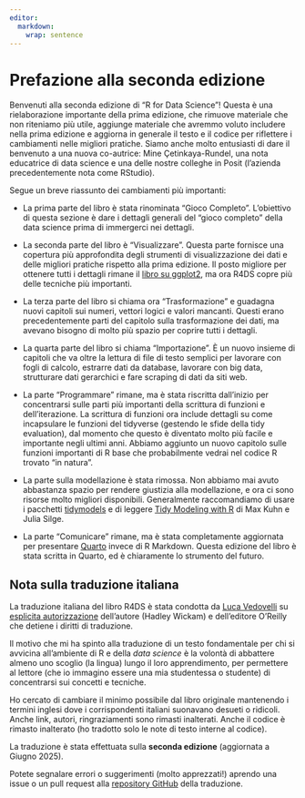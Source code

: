 ```yaml
---
editor: 
  markdown: 
    wrap: sentence
---
```


# Prefazione alla seconda edizione {.unnumbered}

Benvenuti alla seconda edizione di "R for Data Science"!
Questa è una rielaborazione importante della prima edizione, che rimuove materiale che non riteniamo più utile, aggiunge materiale che avremmo voluto includere nella prima edizione e aggiorna in generale il testo e il codice per riflettere i cambiamenti nelle migliori pratiche.
Siamo anche molto entusiasti di dare il benvenuto a una nuova co-autrice: Mine Çetinkaya-Rundel, una nota educatrice di data science e una delle nostre colleghe in Posit (l'azienda precedentemente nota come RStudio).

Segue un breve riassunto dei cambiamenti più importanti:

-   La prima parte del libro è stata rinominata "Gioco Completo".
    L'obiettivo di questa sezione è dare i dettagli generali del "gioco completo" della data science prima di immergerci nei dettagli.

-   La seconda parte del libro è "Visualizzare".
    Questa parte fornisce una copertura più approfondita degli strumenti di visualizzazione dei dati e delle migliori pratiche rispetto alla prima edizione.
    Il posto migliore per ottenere tutti i dettagli rimane il [libro su ggplot2](http://ggplot2-book.org/), ma ora R4DS copre più delle tecniche più importanti.

-   La terza parte del libro si chiama ora "Trasformazione" e guadagna nuovi capitoli sui numeri, vettori logici e valori mancanti.
    Questi erano precedentemente parti del capitolo sulla trasformazione dei dati, ma avevano bisogno di molto più spazio per coprire tutti i dettagli.

-   La quarta parte del libro si chiama "Importazione".
    È un nuovo insieme di capitoli che va oltre la lettura di file di testo semplici per lavorare con fogli di calcolo, estrarre dati da database, lavorare con big data, strutturare dati gerarchici e fare scraping di dati da siti web.

-   La parte "Programmare" rimane, ma è stata riscritta dall'inizio per concentrarsi sulle parti più importanti della scrittura di funzioni e dell'iterazione.
    La scrittura di funzioni ora include dettagli su come incapsulare le funzioni del tidyverse (gestendo le sfide della tidy evaluation), dal momento che questo è diventato molto più facile e importante negli ultimi anni.
    Abbiamo aggiunto un nuovo capitolo sulle funzioni importanti di R base che probabilmente vedrai nel codice R trovato "in natura".

-   La parte sulla modellazione è stata rimossa.
    Non abbiamo mai avuto abbastanza spazio per rendere giustizia alla modellazione, e ora ci sono risorse molto migliori disponibili.
    Generalmente raccomandiamo di usare i pacchetti [tidymodels](https://www.tidymodels.org/) e di leggere [Tidy Modeling with R](https://www.tmwr.org/) di Max Kuhn e Julia Silge.

-   La parte "Comunicare" rimane, ma è stata completamente aggiornata per presentare [Quarto](https://quarto.org/) invece di R Markdown.
    Questa edizione del libro è stata scritta in Quarto, ed è chiaramente lo strumento del futuro.

## Nota sulla traduzione italiana {.unnumbered}

La traduzione italiana del libro R4DS è stata condotta da [Luca Vedovelli](https://lucavd.netlify.app/) su [esplicita autorizzazione]{.underline} dell'autore (Hadley Wickam) e dell'editore O'Reilly che detiene i diritti di traduzione.

Il motivo che mi ha spinto alla traduzione di un testo fondamentale per chi si avvicina all'ambiente di R e della *data science* è la volontà di abbattere almeno uno scoglio (la lingua) lungo il loro apprendimento, per permettere al lettore (che io immagino essere una mia studentessa o studente) di concentrarsi sui concetti e tecniche.

Ho cercato di cambiare il minimo possibile dal libro originale mantenendo i termini inglesi dove i corrispondenti italiani suonavano desueti o ridicoli.
Anche link, autori, ringraziamenti sono rimasti inalterati.
Anche il codice è rimasto inalterato (ho tradotto solo le note di testo interne al codice).

La traduzione è stata effettuata sulla **seconda edizione** (aggiornata a Giugno 2025).

Potete segnalare errori o suggerimenti (molto apprezzati!) aprendo una issue o un pull request alla [repository GitHub](https://https://github.com/lucavd/r4ds_ita_2nd_ed) della traduzione.
